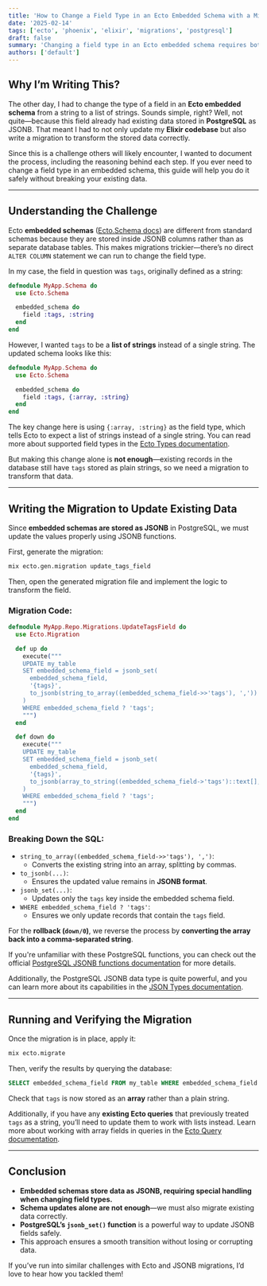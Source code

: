 ```yaml
---
title: 'How to Change a Field Type in an Ecto Embedded Schema with a Migration'
date: '2025-02-14'
tags: ['ecto', 'phoenix', 'elixir', 'migrations', 'postgresql']
draft: false
summary: 'Changing a field type in an Ecto embedded schema requires both a code update and a database migration. This guide walks through the process, ensuring data consistency and avoiding common pitfalls.'
authors: ['default']
---
```


## Why I’m Writing This?

The other day, I had to change the type of a field in an **Ecto embedded schema** from a string to a list of strings. Sounds simple, right? Well, not quite—because this field already had existing data stored in **PostgreSQL** as JSONB. That meant I had to not only update my **Elixir codebase** but also write a migration to transform the stored data correctly.

Since this is a challenge others will likely encounter, I wanted to document the process, including the reasoning behind each step. If you ever need to change a field type in an embedded schema, this guide will help you do it safely without breaking your existing data.

---

## Understanding the Challenge

Ecto **embedded schemas** ([Ecto.Schema docs](https://hexdocs.pm/ecto/Ecto.Schema.html)) are different from standard schemas because they are stored inside JSONB columns rather than as separate database tables. This makes migrations trickier—there’s no direct `ALTER COLUMN` statement we can run to change the field type.

In my case, the field in question was `tags`, originally defined as a string:

```elixir
defmodule MyApp.Schema do
  use Ecto.Schema

  embedded_schema do
    field :tags, :string
  end
end
```

However, I wanted `tags` to be a **list of strings** instead of a single string. The updated schema looks like this:

```elixir
defmodule MyApp.Schema do
  use Ecto.Schema

  embedded_schema do
    field :tags, {:array, :string}
  end
end
```

The key change here is using `{:array, :string}` as the field type, which tells Ecto to expect a list of strings instead of a single string. You can read more about supported field types in the [Ecto Types documentation](https://hexdocs.pm/ecto/Ecto.Schema.html#module-field-types).

But making this change alone is **not enough**—existing records in the database still have `tags` stored as plain strings, so we need a migration to transform that data.

---

## Writing the Migration to Update Existing Data

Since **embedded schemas are stored as JSONB** in PostgreSQL, we must update the values properly using JSONB functions.

First, generate the migration:

```sh
mix ecto.gen.migration update_tags_field
```

Then, open the generated migration file and implement the logic to transform the field.

### **Migration Code:**

```elixir
defmodule MyApp.Repo.Migrations.UpdateTagsField do
  use Ecto.Migration

  def up do
    execute("""
    UPDATE my_table
    SET embedded_schema_field = jsonb_set(
      embedded_schema_field,
      '{tags}',
      to_jsonb(string_to_array((embedded_schema_field->>'tags'), ','))
    )
    WHERE embedded_schema_field ? 'tags';
    """)
  end

  def down do
    execute("""
    UPDATE my_table
    SET embedded_schema_field = jsonb_set(
      embedded_schema_field,
      '{tags}',
      to_jsonb(array_to_string((embedded_schema_field->'tags')::text[], ','))
    )
    WHERE embedded_schema_field ? 'tags';
    """)
  end
end
```

### **Breaking Down the SQL:**

- `string_to_array((embedded_schema_field->>'tags'), ',')`:
  - Converts the existing string into an array, splitting by commas.
- `to_jsonb(...)`:
  - Ensures the updated value remains in **JSONB format**.
- `jsonb_set(...)`:
  - Updates only the `tags` key inside the embedded schema field.
- `WHERE embedded_schema_field ? 'tags'`:
  - Ensures we only update records that contain the `tags` field.

For the **rollback (`down/0`)**, we reverse the process by **converting the array back into a comma-separated string**.

If you're unfamiliar with these PostgreSQL functions, you can check out the official [PostgreSQL JSONB functions documentation](https://www.postgresql.org/docs/current/functions-json.html) for more details.

Additionally, the PostgreSQL JSONB data type is quite powerful, and you can learn more about its capabilities in the [JSON Types documentation](https://www.postgresql.org/docs/current/datatype-json.html).

---

## Running and Verifying the Migration

Once the migration is in place, apply it:

```sh
mix ecto.migrate
```

Then, verify the results by querying the database:

```sql
SELECT embedded_schema_field FROM my_table WHERE embedded_schema_field ? 'tags';
```

Check that `tags` is now stored as an **array** rather than a plain string.

Additionally, if you have any **existing Ecto queries** that previously treated `tags` as a string, you’ll need to update them to work with lists instead. Learn more about working with array fields in queries in the [Ecto Query documentation](https://hexdocs.pm/ecto/Ecto.Query.html).

---

## Conclusion

- **Embedded schemas store data as JSONB, requiring special handling when changing field types.**
- **Schema updates alone are not enough**—we must also migrate existing data correctly.
- **PostgreSQL’s `jsonb_set()` function** is a powerful way to update JSONB fields safely.
- This approach ensures a smooth transition without losing or corrupting data.

If you’ve run into similar challenges with Ecto and JSONB migrations, I’d love to hear how you tackled them!
